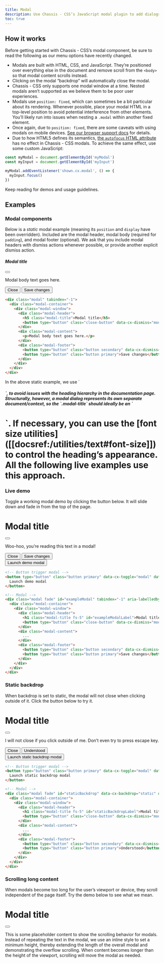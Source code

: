 ```yaml
---
title: Modal
description: Use Chassis - CSS’s JavaScript modal plugin to add dialogs to your site for lightboxes, user notifications, or completely custom content.
toc: true
---
```


## How it works

Before getting started with Chassis - CSS’s modal component, be sure to read the following as our menu options have recently changed.

- Modals are built with HTML, CSS, and JavaScript. They’re positioned over everything else in the document and remove scroll from the `<body>` so that modal content scrolls instead.
- Clicking on the modal “backdrop” will automatically close the modal.
- Chassis - CSS only supports one modal window at a time. Nested modals aren’t supported as we believe them to be poor user experiences.
- Modals use `position: fixed`, which can sometimes be a bit particular about its rendering. Whenever possible, place your modal HTML in a top-level position to avoid potential interference from other elements. You’ll likely run into issues when nesting a `.modal` within another fixed element.
- Once again, due to `position: fixed`, there are some caveats with using modals on mobile devices. [See our browser support docs]([[docsref:/getting-started/browsers-devices#modals-and-dropdowns-on-mobile]]) for details.
- Due to how HTML5 defines its semantics, [the `autofocus` HTML attribute](https://developer.mozilla.org/en-US/docs/Web/HTML/Element/input#attr-autofocus) has no effect in Chassis - CSS modals. To achieve the same effect, use some custom JavaScript:

```js
const myModal = document.getElementById('myModal')
const myInput = document.getElementById('myInput')

myModal.addEventListener('shown.cx.modal', () => {
  myInput.focus()
})
```

<Callout name="info-prefersreducedmotion" />

Keep reading for demos and usage guidelines.

## Examples

### Modal components

Below is a _static_ modal example (meaning its `position` and `display` have been overridden). Included are the modal header, modal body (required for `padding`), and modal footer (optional). We ask that you include modal headers with dismiss actions whenever possible, or provide another explicit dismiss action.

<div class="cxd-example bg-evident">
  <div class="modal position-static d-block" tabindex="-1">
    <div class="modal-container">
      <div class="modal-window">
        <div class="modal-header">
          <h5 class="modal-title">Modal title</h5>
          <button type="button" class="close-button" data-cx-dismiss="modal" aria-label="Close"></button>
        </div>
        <div class="modal-content">
          <p>Modal body text goes here.</p>
        </div>
        <div class="modal-footer">
          <button type="button" class="button secondary" data-cx-dismiss="modal">Close</button>
          <button type="button" class="button primary">Save changes</button>
        </div>
      </div>
    </div>
  </div>
</div>

```html
<div class="modal" tabindex="-1">
  <div class="modal-container">
    <div class="modal-window">
      <div class="modal-header">
        <h5 class="modal-title">Modal title</h5>
        <button type="button" class="close-button" data-cx-dismiss="modal" aria-label="Close"></button>
      </div>
      <div class="modal-content">
        <p>Modal body text goes here.</p>
      </div>
      <div class="modal-footer">
        <button type="button" class="button secondary" data-cx-dismiss="modal">Close</button>
        <button type="button" class="button primary">Save changes</button>
      </div>
    </div>
  </div>
</div>
```

<Callout>
In the above static example, we use `<h5>`, to avoid issues with the heading hierarchy in the documentation page. Structurally, however, a modal dialog represents its own separate document/context, so the `.modal-title` should ideally be an `<h1>`. If necessary, you can use the [font size utilities]([[docsref:/utilities/text#font-size]]) to control the heading’s appearance. All the following live examples use this approach.
</Callout>

### Live demo

Toggle a working modal demo by clicking the button below. It will slide down and fade in from the top of the page.

<div class="modal fade" id="exampleModalLive" tabindex="-1" aria-labelledby="exampleModalLiveLabel" aria-hidden="true">
  <div class="modal-container">
    <div class="modal-window">
      <div class="modal-header">
        <h1 class="modal-title fs-5" id="exampleModalLiveLabel">Modal title</h1>
        <button type="button" class="close-button" data-cx-dismiss="modal" aria-label="Close"></button>
      </div>
      <div class="modal-content">
        <p>Woo-hoo, you’re reading this text in a modal!</p>
      </div>
      <div class="modal-footer">
        <button type="button" class="button secondary" data-cx-dismiss="modal">Close</button>
        <button type="button" class="button primary">Save changes</button>
      </div>
    </div>
  </div>
</div>

<div class="cxd-example">
  <button type="button" class="button primary" data-cx-toggle="modal" data-cx-target="#exampleModalLive">Launch demo modal</button>
</div>

```html
<!-- Button trigger modal -->
<button type="button" class="button primary" data-cx-toggle="modal" data-cx-target="#exampleModal">
  Launch demo modal
</button>

<!-- Modal -->
<div class="modal fade" id="exampleModal" tabindex="-1" aria-labelledby="exampleModalLabel" aria-hidden="true">
  <div class="modal-container">
    <div class="modal-window">
      <div class="modal-header">
        <h1 class="modal-title fs-5" id="exampleModalLabel">Modal title</h1>
        <button type="button" class="close-button" data-cx-dismiss="modal" aria-label="Close"></button>
      </div>
      <div class="modal-content">
        ...
      </div>
      <div class="modal-footer">
        <button type="button" class="button secondary" data-cx-dismiss="modal">Close</button>
        <button type="button" class="button primary">Save changes</button>
      </div>
    </div>
  </div>
</div>
```

### Static backdrop

When backdrop is set to static, the modal will not close when clicking outside of it. Click the button below to try it.

<div class="modal fade" id="staticBackdropLive" data-cx-backdrop="static" data-cx-keyboard="false" tabindex="-1" aria-labelledby="staticBackdropLiveLabel" aria-hidden="true">
  <div class="modal-container">
    <div class="modal-window">
      <div class="modal-header">
        <h1 class="modal-title fs-5" id="staticBackdropLiveLabel">Modal title</h1>
        <button type="button" class="close-button" data-cx-dismiss="modal" aria-label="Close"></button>
      </div>
      <div class="modal-content">
        <p>I will not close if you click outside of me. Don’t even try to press escape key.</p>
      </div>
      <div class="modal-footer">
        <button type="button" class="button secondary" data-cx-dismiss="modal">Close</button>
        <button type="button" class="button primary">Understood</button>
      </div>
    </div>
  </div>
</div>

<div class="cxd-example">
  <button type="button" class="button primary" data-cx-toggle="modal" data-cx-target="#staticBackdropLive">Launch static backdrop modal</button>
</div>

```html
<!-- Button trigger modal -->
<button type="button" class="button primary" data-cx-toggle="modal" data-cx-target="#staticBackdrop">
  Launch static backdrop modal
</button>

<!-- Modal -->
<div class="modal fade" id="staticBackdrop" data-cx-backdrop="static" data-cx-keyboard="false" tabindex="-1" aria-labelledby="staticBackdropLabel" aria-hidden="true">
  <div class="modal-container">
    <div class="modal-window">
      <div class="modal-header">
        <h1 class="modal-title fs-5" id="staticBackdropLabel">Modal title</h1>
        <button type="button" class="close-button" data-cx-dismiss="modal" aria-label="Close"></button>
      </div>
      <div class="modal-content">
        ...
      </div>
      <div class="modal-footer">
        <button type="button" class="button secondary" data-cx-dismiss="modal">Close</button>
        <button type="button" class="button primary">Understood</button>
      </div>
    </div>
  </div>
</div>
```

### Scrolling long content

When modals become too long for the user’s viewport or device, they scroll independent of the page itself. Try the demo below to see what we mean.

<div class="modal fade" id="exampleModalLong" tabindex="-1" aria-labelledby="exampleModalLongTitle" aria-hidden="true">
  <div class="modal-container">
    <div class="modal-window">
      <div class="modal-header">
        <h1 class="modal-title fs-5" id="exampleModalLongTitle">Modal title</h1>
        <button type="button" class="close-button" data-cx-dismiss="modal" aria-label="Close"></button>
      </div>
      <div class="modal-content" style="min-height: 100vh">
        <p>This is some placeholder content to show the scrolling behavior for modals. Instead of repeating the text in the modal, we use an inline style to set a minimum height, thereby extending the length of the overall modal and demonstrating the overflow scrolling. When content becomes longer than the height of the viewport, scrolling will move the modal as needed.</p>
      </div>
      <div class="modal-footer">
        <button type="button" class="button secondary" data-cx-dismiss="modal">Close</button>
        <button type="button" class="button primary">Save changes</button>
      </div>
    </div>
  </div>
</div>

<div class="cxd-example">
  <button type="button" class="button primary" data-cx-toggle="modal" data-cx-target="#exampleModalLong">Launch demo modal</button>
</div>

You can also create a scrollable modal that allows scrolling the modal body by adding `.modal-container-scrollable` to `.modal-container`.

<div class="modal fade" id="exampleModalScrollable" tabindex="-1" aria-labelledby="exampleModalScrollableTitle" aria-hidden="true">
  <div class="modal-container modal-container-scrollable">
    <div class="modal-window">
      <div class="modal-header">
        <h1 class="modal-title fs-5" id="exampleModalScrollableTitle">Modal title</h1>
        <button type="button" class="close-button" data-cx-dismiss="modal" aria-label="Close"></button>
      </div>
      <div class="modal-content">
        <p>This is some placeholder content to show the scrolling behavior for modals. We use repeated line breaks to demonstrate how content can exceed minimum inner height, thereby showing inner scrolling. When content becomes longer than the predefined max-height of modal, content will be cropped and scrollable within the modal.</p>
        <br/><br/><br/><br/><br/><br/><br/><br/><br/><br/><br/><br/><br/><br/><br/><br/><br/><br/><br/><br/><br/><br/><br/><br/><br/><br/><br/><br/><br/><br/><br/><br/><br/><br/><br/><br/><br/><br/><br/><br/>
        <p>This content should appear at the bottom after you scroll.</p>
      </div>
      <div class="modal-footer">
        <button type="button" class="button secondary" data-cx-dismiss="modal">Close</button>
        <button type="button" class="button primary">Save changes</button>
      </div>
    </div>
  </div>
</div>

<div class="cxd-example">
  <button type="button" class="button primary" data-cx-toggle="modal" data-cx-target="#exampleModalScrollable">Launch demo modal</button>
</div>

```html
<!-- Scrollable modal -->
<div class="modal-container modal-container-scrollable">
  ...
</div>
```

### Vertically centered

Add `.modal-container-centered` to `.modal-container` to vertically center the modal.

<Example showMarkup={false} code={`<div class="modal fade" id="exampleModalCenter" tabindex="-1" aria-labelledby="exampleModalCenterTitle" aria-hidden="true">
    <div class="modal-container modal-container-centered">
      <div class="modal-window">
        <div class="modal-header">
          <h1 class="modal-title fs-5" id="exampleModalCenterTitle">Modal title</h1>
          <button type="button" class="close-button" data-cx-dismiss="modal" aria-label="Close"></button>
        </div>
        <div class="modal-content">
          <p>This is a vertically centered modal.</p>
        </div>
        <div class="modal-footer">
          <button type="button" class="button secondary" data-cx-dismiss="modal">Close</button>
          <button type="button" class="button primary">Save changes</button>
        </div>
      </div>
    </div>
  </div>

  <div class="modal fade" id="exampleModalCenteredScrollable" tabindex="-1" aria-labelledby="exampleModalCenteredScrollableTitle" aria-hidden="true">
    <div class="modal-container modal-container-centered modal-container-scrollable">
      <div class="modal-window">
        <div class="modal-header">
          <h1 class="modal-title fs-5" id="exampleModalCenteredScrollableTitle">Modal title</h1>
          <button type="button" class="close-button" data-cx-dismiss="modal" aria-label="Close"></button>
        </div>
        <div class="modal-content">
          <p>This is some placeholder content to show a vertically centered modal. We’ve added some extra copy here to show how vertically centering the modal works when combined with scrollable modals. We also use some repeated line breaks to quickly extend the height of the content, thereby triggering the scrolling. When content becomes longer than the predefined max-height of modal, content will be cropped and scrollable within the modal.</p>
          <br/><br/><br/><br/><br/><br/><br/><br/><br/><br/>
          <p>Just like that.</p>
        </div>
        <div class="modal-footer">
          <button type="button" class="button secondary" data-cx-dismiss="modal">Close</button>
          <button type="button" class="button primary">Save changes</button>
        </div>
      </div>
    </div>
  </div>

  <button type="button" class="button primary" data-cx-toggle="modal" data-cx-target="#exampleModalCenter">Vertically centered modal</button>
  <button type="button" class="button primary" data-cx-toggle="modal" data-cx-target="#exampleModalCenteredScrollable">Vertically centered scrollable modal</button>`} />

```html
<!-- Vertically centered modal -->
<div class="modal-container modal-container-centered">
  ...
</div>

<!-- Vertically centered scrollable modal -->
<div class="modal-container modal-container-centered modal-container-scrollable">
  ...
</div>
```

### Tooltips and popovers

[Tooltips]([[docsref:/components/tooltips]]) and [popovers]([[docsref:/components/popovers]]) can be placed within modals as needed. When modals are closed, any tooltips and popovers within are also automatically dismissed.

<Example showMarkup={false} code={`<div class="modal fade" id="exampleModalPopovers" tabindex="-1" aria-labelledby="exampleModalPopoversLabel" aria-hidden="true">
    <div class="modal-container">
      <div class="modal-window">
        <div class="modal-header">
          <h1 class="modal-title fs-5" id="exampleModalPopoversLabel">Modal title</h1>
          <button type="button" class="close-button" data-cx-dismiss="modal" aria-label="Close"></button>
        </div>
        <div class="modal-content">
          <h2 class="fs-5">Popover in a modal</h2>
          <p>This <button class="button secondary" data-cx-toggle="popover" title="Popover title" data-cx-content="Popover body content is set in this attribute." data-cx-container="#exampleModalPopovers">button</button> triggers a popover on click.</p>
          <hr>
          <h2 class="fs-5">Tooltips in a modal</h2>
          <p><a href="#" data-cx-toggle="tooltip" title="Tooltip" data-cx-container="#exampleModalPopovers">This link</a> and <a href="#" data-cx-toggle="tooltip" title="Tooltip" data-cx-container="#exampleModalPopovers">that link</a> have tooltips on hover.</p>
        </div>
        <div class="modal-footer">
          <button type="button" class="button secondary" data-cx-dismiss="modal">Close</button>
          <button type="button" class="button primary">Save changes</button>
        </div>
      </div>
    </div>
  </div>

  <button type="button" class="button primary" data-cx-toggle="modal" data-cx-target="#exampleModalPopovers">Launch demo modal</button>`} />

```html
<div class="modal-content">
  <h2 class="fs-5">Popover in a modal</h2>
  <p>This <button class="button secondary" data-cx-toggle="popover" title="Popover title" data-cx-content="Popover body content is set in this attribute.">button</button> triggers a popover on click.</p>
  <hr>
  <h2 class="fs-5">Tooltips in a modal</h2>
  <p><a href="#" data-cx-toggle="tooltip" title="Tooltip">This link</a> and <a href="#" data-cx-toggle="tooltip" title="Tooltip">that link</a> have tooltips on hover.</p>
</div>
```

### Using the grid

Utilize the Chassis - CSS grid system within a modal by nesting `.container-fluid` within the `.modal-content`. Then, use the normal grid system classes as you would anywhere else.

<div class="modal fade" id="gridSystemModal" tabindex="-1" aria-labelledby="gridModalLabel" aria-hidden="true">
  <div class="modal-container">
    <div class="modal-window">
      <div class="modal-header">
        <h1 class="modal-title fs-5" id="gridModalLabel">Grids in modals</h1>
        <button type="button" class="close-button" data-cx-dismiss="modal" aria-label="Close"></button>
      </div>
      <div class="modal-content">
        <div class="container-fluid cxd-example-row">
          <div class="row">
            <div class="col-medium-4">.col-medium-4</div>
            <div class="col-medium-4 ms-auto">.col-medium-4 .ms-auto</div>
          </div>
          <div class="row">
            <div class="col-medium-3 ms-auto">.col-medium-3 .ms-auto</div>
            <div class="col-medium-2 ms-auto">.col-medium-2 .ms-auto</div>
          </div>
          <div class="row">
            <div class="col-medium-6 ms-auto">.col-medium-6 .ms-auto</div>
          </div>
          <div class="row">
            <div class="col-small-9">
              Level 1: .col-small-9
              <div class="row">
                <div class="col-8 col-small-6">
                  Level 2: .col-8 .col-small-6
                </div>
                <div class="col-4 col-small-6">
                  Level 2: .col-4 .col-small-6
                </div>
              </div>
            </div>
          </div>
        </div>
      </div>
      <div class="modal-footer">
        <button type="button" class="button secondary" data-cx-dismiss="modal">Close</button>
        <button type="button" class="button primary">Save changes</button>
      </div>
    </div>
  </div>
</div>

<div class="cxd-example">
<button type="button" class="button primary" data-cx-toggle="modal" data-cx-target="#gridSystemModal">Launch demo modal</button>
</div>

```html
<div class="modal-content">
  <div class="container-fluid">
    <div class="row">
      <div class="col-medium-4">.col-medium-4</div>
      <div class="col-medium-4 ms-auto">.col-medium-4 .ms-auto</div>
    </div>
    <div class="row">
      <div class="col-medium-3 ms-auto">.col-medium-3 .ms-auto</div>
      <div class="col-medium-2 ms-auto">.col-medium-2 .ms-auto</div>
    </div>
    <div class="row">
      <div class="col-medium-6 ms-auto">.col-medium-6 .ms-auto</div>
    </div>
    <div class="row">
      <div class="col-small-9">
        Level 1: .col-small-9
        <div class="row">
          <div class="col-8 col-small-6">
            Level 2: .col-8 .col-small-6
          </div>
          <div class="col-4 col-small-6">
            Level 2: .col-4 .col-small-6
          </div>
        </div>
      </div>
    </div>
  </div>
</div>
```

### Varying modal content

Have a bunch of buttons that all trigger the same modal with slightly different contents? Use `event.relatedTarget` and [HTML `data-cx-*` attributes](https://developer.mozilla.org/en-US/docs/Learn/HTML/Howto/Use_data_attributes) to vary the contents of the modal depending on which button was clicked.

Below is a live demo followed by example HTML and JavaScript. For more information, [read the modal events docs](#events) for details on `relatedTarget`.

<Example addStackblitzJs code={`<button type="button" class="button primary" data-cx-toggle="modal" data-cx-target="#exampleModal" data-cx-whatever="@mdo">Open modal for @mdo</button>
  <button type="button" class="button primary" data-cx-toggle="modal" data-cx-target="#exampleModal" data-cx-whatever="@fat">Open modal for @fat</button>
  <button type="button" class="button primary" data-cx-toggle="modal" data-cx-target="#exampleModal" data-cx-whatever="@getchassis">Open modal for @getchassis</button>

  <div class="modal fade" id="exampleModal" tabindex="-1" aria-labelledby="exampleModalLabel" aria-hidden="true">
    <div class="modal-container">
      <div class="modal-window">
        <div class="modal-header">
          <h1 class="modal-title fs-5" id="exampleModalLabel">New message</h1>
          <button type="button" class="close-button" data-cx-dismiss="modal" aria-label="Close"></button>
        </div>
        <div class="modal-content">
          <form>
            <div class="mb-medium">
              <label for="recipient-name" class="col-form-label">Recipient:</label>
              <input type="text" class="form-input" id="recipient-name">
            </div>
            <div class="mb-medium">
              <label for="message-text" class="col-form-label">Message:</label>
              <textarea class="form-input" id="message-text"></textarea>
            </div>
          </form>
        </div>
        <div class="modal-footer">
          <button type="button" class="button secondary" data-cx-dismiss="modal">Close</button>
          <button type="button" class="button primary">Send message</button>
        </div>
      </div>
    </div>
  </div>`} />

<JsDocs name="varying-modal-window" file="site/src/assets/partials/snippets.js" />

### Toggle between modals

Toggle between multiple modals with some clever placement of the `data-cx-target` and `data-cx-toggle` attributes. For example, you could toggle a password reset modal from within an already open sign in modal. **Please note multiple modals cannot be open at the same time**—this method simply toggles between two separate modals.

<Example code={`<div class="modal fade" id="exampleModalToggle" aria-hidden="true" aria-labelledby="exampleModalToggleLabel" tabindex="-1">
    <div class="modal-container modal-container-centered">
      <div class="modal-window">
        <div class="modal-header">
          <h1 class="modal-title fs-5" id="exampleModalToggleLabel">Modal 1</h1>
          <button type="button" class="close-button" data-cx-dismiss="modal" aria-label="Close"></button>
        </div>
        <div class="modal-content">
          Show a second modal and hide this one with the button below.
        </div>
        <div class="modal-footer">
          <button class="button primary" data-cx-target="#exampleModalToggle2" data-cx-toggle="modal">Open second modal</button>
        </div>
      </div>
    </div>
  </div>
  <div class="modal fade" id="exampleModalToggle2" aria-hidden="true" aria-labelledby="exampleModalToggleLabel2" tabindex="-1">
    <div class="modal-container modal-container-centered">
      <div class="modal-window">
        <div class="modal-header">
          <h1 class="modal-title fs-5" id="exampleModalToggleLabel2">Modal 2</h1>
          <button type="button" class="close-button" data-cx-dismiss="modal" aria-label="Close"></button>
        </div>
        <div class="modal-content">
          Hide this modal and show the first with the button below.
        </div>
        <div class="modal-footer">
          <button class="button primary" data-cx-target="#exampleModalToggle" data-cx-toggle="modal">Back to first</button>
        </div>
      </div>
    </div>
  </div>
  <button class="button primary" data-cx-target="#exampleModalToggle" data-cx-toggle="modal">Open first modal</button>`} />


### Modal Over Modal

We believe modal over modal is really bad for UX but it is unavoidable sometimes. So...

<Example code={`<div class="modal fade" id="exampleUnderModal" aria-hidden="true" aria-labelledby="exampleUnderModalLabel" tabindex="-1">
    <div class="modal-container centered">
      <div class="modal-window">
        <div class="modal-header">
          <h1 class="modal-title" id="exampleUnderModalLabel">Modal 1</h1>
          <button type="button" class="close-button" data-cx-dismiss="modal" aria-label="Close"></button>
        </div>
        <div class="modal-content">
          <p>Show a second modal and hide this one with the button below.</p>
        </div>
        <div class="modal-footer">
          <button class="button primary" onclick="openOverModal()">Open Over Modal</button>
        </div>
      </div>
    </div>
  </div>
  <div class="modal fade" id="exampleOverModal" aria-hidden="true" aria-labelledby="exampleOverModalLabel" tabindex="-1">
    <div class="modal-container centered">
      <div class="modal-window">
        <div class="modal-header">
          <h4 class="modal-title" id="exampleOverModalLabel">Modal 2</h4>
          <button type="button" class="close-button" data-cx-dismiss="modal" aria-label="Close"></button>
        </div>
        <div class="modal-content">
          Hide this modal and show the first with the button below.
        </div>
        <div class="modal-footer">
          <button class="button primary" data-cx-dismiss="modal">Close</button>
        </div>
      </div>
    </div>
  </div>
  <button class="button primary" data-cx-target="#exampleUnderModal" data-cx-toggle="modal">Open first modal</button>`} />

```js
<script>
function openOverModal() {
  const exampleOverModal = new chassis.Modal(document.getElementById('exampleOverModal'))
  exampleOverModal.show()
}
</script>
```
<Fragment set:html={`<script>
function openOverModal() {
  const exampleOverModal = new chassis.Modal(document.getElementById('exampleOverModal'))
  exampleOverModal.show()
}
</script>`} />

## Options

### Change animation

The `$modal-fade-transform` variable determines the transform state of `.modal-container` before the modal fade-in animation, the `$modal-show-transform` variable determines the transform of `.modal-container` at the end of the modal fade-in animation.

If you want for example a zoom-in animation, you can set `$modal-fade-transform: scale(.8)`.

### Remove animation

For modals that simply appear rather than fade in to view, remove the `.fade` class from your modal markup.

```html
<div class="modal" tabindex="-1" aria-labelledby="..." aria-hidden="true">
  ...
</div>
```

### Dynamic heights

If the height of a modal changes while it is open, you should call `myModal.handleUpdate()` to readjust the modal’s position in case a scrollbar appears.

### Accessibility

Be sure to add `aria-labelledby="..."`, referencing the modal title, to `.modal`. Additionally, you may give a description of your modal dialog with `aria-describedby` on `.modal`. Note that you don’t need to add `role="dialog"` since we already add it via JavaScript.

### Embedding YouTube videos

Embedding YouTube videos in modals requires additional JavaScript not in Chassis - CSS to automatically stop playback and more. [See this helpful Stack Overflow post](https://stackoverflow.com/questions/18622508/chassis-3-and-youtube-in-modal) for more information.

### Sizes

Modals have three optional sizes, available via modifier classes to be placed on a `.modal-container`. These sizes kick in at certain breakpoints to avoid horizontal scrollbars on narrower viewports.

<CxTable>
| Size | Class | Modal max-width
| --- | --- | --- |
| Small | `.modal-small` | `300px` |
| Default | <span class="fg-subtle">None</span> | `500px` |
| Large | `.modal-large` | `800px` |
| Extra large | `.modal-xlarge` | `1140px` |
</CxTable>

Our default modal without modifier class constitutes the “medium” size modal.

<Example showMarkup={false} code={`<button type="button" class="button primary" data-cx-toggle="modal" data-cx-target="#exampleModalXl">Extra large modal</button>
  <button type="button" class="button primary" data-cx-toggle="modal" data-cx-target="#exampleModalLg">Large modal</button>
  <button type="button" class="button primary" data-cx-toggle="modal" data-cx-target="#exampleModalSm">Small modal</button>`} />

```html
<div class="modal-container modal-xlarge">...</div>
<div class="modal-container modal-large">...</div>
<div class="modal-container modal-small">...</div>
```

<div class="modal fade" id="exampleModalXl" tabindex="-1" aria-labelledby="exampleModalXlLabel" aria-hidden="true">
  <div class="modal-container modal-xlarge">
    <div class="modal-window">
      <div class="modal-header">
        <h1 class="modal-title fs-4" id="exampleModalXlLabel">Extra large modal</h1>
        <button type="button" class="close-button" data-cx-dismiss="modal" aria-label="Close"></button>
      </div>
      <div class="modal-content">
        ...
      </div>
    </div>
  </div>
</div>

<div class="modal fade" id="exampleModalLg" tabindex="-1" aria-labelledby="exampleModalLgLabel" aria-hidden="true">
  <div class="modal-container modal-large">
    <div class="modal-window">
      <div class="modal-header">
        <h1 class="modal-title fs-4" id="exampleModalLgLabel">Large modal</h1>
        <button type="button" class="close-button" data-cx-dismiss="modal" aria-label="Close"></button>
      </div>
      <div class="modal-content">
        ...
      </div>
    </div>
  </div>
</div>

<div class="modal fade" id="exampleModalSm" tabindex="-1" aria-labelledby="exampleModalSmLabel" aria-hidden="true">
  <div class="modal-container modal-small">
    <div class="modal-window">
      <div class="modal-header">
        <h1 class="modal-title fs-4" id="exampleModalSmLabel">Small modal</h1>
        <button type="button" class="close-button" data-cx-dismiss="modal" aria-label="Close"></button>
      </div>
      <div class="modal-content">
        ...
      </div>
    </div>
  </div>
</div>

### Fullscreen Modal

Another override is the option to pop up a modal that covers the user viewport, available via modifier classes that are placed on a `.modal-container`.

<CxTable>
| Class | Availability |
| --- | --- |
| `.modal-fullscreen` | Always |
| `.modal-fullscreen-small-down` | `576px` |
| `.modal-fullscreen-medium-down` | `768px` |
| `.modal-fullscreen-large-down` | `992px` |
| `.modal-fullscreen-xlarge-down` | `1200px` |
| `.modal-fullscreen-2xlarge-down` | `1400px` |
</CxTable>

<Example showMarkup={false} code={`<button type="button" class="button primary" data-cx-toggle="modal" data-cx-target="#exampleModalFullscreen">Full screen</button>
  <button type="button" class="button primary" data-cx-toggle="modal" data-cx-target="#exampleModalFullscreenSm">Full screen below sm</button>
  <button type="button" class="button primary" data-cx-toggle="modal" data-cx-target="#exampleModalFullscreenMd">Full screen below md</button>
  <button type="button" class="button primary" data-cx-toggle="modal" data-cx-target="#exampleModalFullscreenLg">Full screen below lg</button>
  <button type="button" class="button primary" data-cx-toggle="modal" data-cx-target="#exampleModalFullscreenXl">Full screen below xl</button>
  <button type="button" class="button primary" data-cx-toggle="modal" data-cx-target="#exampleModalFullscreenXxl">Full screen below xxl</button>`} />

```html
<!-- Full screen modal -->
<div class="modal-container modal-fullscreen-small-down">
  ...
</div>
```

<div class="modal fade" id="exampleModalFullscreen" tabindex="-1" aria-labelledby="exampleModalFullscreenLabel" aria-hidden="true">
  <div class="modal-container modal-fullscreen">
    <div class="modal-window">
      <div class="modal-header">
        <h1 class="modal-title fs-4" id="exampleModalFullscreenLabel">Full screen modal</h1>
        <button type="button" class="close-button" data-cx-dismiss="modal" aria-label="Close"></button>
      </div>
      <div class="modal-content">
        ...
      </div>
      <div class="modal-footer">
        <button type="button" class="button secondary" data-cx-dismiss="modal">Close</button>
      </div>
    </div>
  </div>
</div>

<div class="modal fade" id="exampleModalFullscreenSm" tabindex="-1" aria-labelledby="exampleModalFullscreenSmLabel" aria-hidden="true">
  <div class="modal-container modal-fullscreen-small-down">
    <div class="modal-window">
      <div class="modal-header">
        <h1 class="modal-title fs-4" id="exampleModalFullscreenSmLabel">Full screen below sm</h1>
        <button type="button" class="close-button" data-cx-dismiss="modal" aria-label="Close"></button>
      </div>
      <div class="modal-content">
        ...
      </div>
      <div class="modal-footer">
        <button type="button" class="button secondary" data-cx-dismiss="modal">Close</button>
      </div>
    </div>
  </div>
</div>

<div class="modal fade" id="exampleModalFullscreenMd" tabindex="-1" aria-labelledby="exampleModalFullscreenMdLabel" aria-hidden="true">
  <div class="modal-container modal-fullscreen-medium-down">
    <div class="modal-window">
      <div class="modal-header">
        <h1 class="modal-title fs-4" id="exampleModalFullscreenMdLabel">Full screen below md</h1>
        <button type="button" class="close-button" data-cx-dismiss="modal" aria-label="Close"></button>
      </div>
      <div class="modal-content">
        ...
      </div>
      <div class="modal-footer">
        <button type="button" class="button secondary" data-cx-dismiss="modal">Close</button>
      </div>
    </div>
  </div>
</div>

<div class="modal fade" id="exampleModalFullscreenLg" tabindex="-1" aria-labelledby="exampleModalFullscreenLgLabel" aria-hidden="true">
  <div class="modal-container modal-fullscreen-large-down">
    <div class="modal-window">
      <div class="modal-header">
        <h1 class="modal-title fs-4" id="exampleModalFullscreenLgLabel">Full screen below lg</h1>
        <button type="button" class="close-button" data-cx-dismiss="modal" aria-label="Close"></button>
      </div>
      <div class="modal-content">
        ...
      </div>
      <div class="modal-footer">
        <button type="button" class="button secondary" data-cx-dismiss="modal">Close</button>
      </div>
    </div>
  </div>
</div>

<div class="modal fade" id="exampleModalFullscreenXl" tabindex="-1" aria-labelledby="exampleModalFullscreenXlLabel" aria-hidden="true">
  <div class="modal-container modal-fullscreen-xlarge-down">
    <div class="modal-window">
      <div class="modal-header">
        <h1 class="modal-title fs-4" id="exampleModalFullscreenXlLabel">Full screen below xl</h1>
        <button type="button" class="close-button" data-cx-dismiss="modal" aria-label="Close"></button>
      </div>
      <div class="modal-content">
        ...
      </div>
      <div class="modal-footer">
        <button type="button" class="button secondary" data-cx-dismiss="modal">Close</button>
      </div>
    </div>
  </div>
</div>

<div class="modal fade" id="exampleModalFullscreenXxl" tabindex="-1" aria-labelledby="exampleModalFullscreenXxlLabel" aria-hidden="true">
  <div class="modal-container modal-fullscreen-2xlarge-down">
    <div class="modal-window">
      <div class="modal-header">
        <h1 class="modal-title fs-4" id="exampleModalFullscreenXxlLabel">Full screen below xxl</h1>
        <button type="button" class="close-button" data-cx-dismiss="modal" aria-label="Close"></button>
      </div>
      <div class="modal-content">
        ...
      </div>
      <div class="modal-footer">
        <button type="button" class="button secondary" data-cx-dismiss="modal">Close</button>
      </div>
    </div>
  </div>
</div>

## CSS

<DocsCSS />

### Custom properties

<DocsCSSVars />

### Sass variables

<DocsSASSVars />

<ScssDocs name="modal-variables" file="scss/_variables.scss" />

### Sass loops

[Responsive fullscreen modals](#fullscreen-modal) are generated via the `$breakpoints` map and a loop in `scss/_modal.scss`.

<ScssDocs name="modal-fullscreen-loop" file="scss/_modal.scss" />

## Usage

The modal plugin toggles your hidden content on demand, via data attributes or JavaScript. It also overrides default scrolling behavior and generates a `.modal-backdrop` to provide a click area for dismissing shown modals when clicking outside the modal.

### Via data attributes

#### Toggle

Activate a modal without writing JavaScript. Set `data-cx-toggle="modal"` on a controller element, like a button, along with a `data-cx-target="#foo"` or `href="#foo"` to target a specific modal to toggle.

```html
<button type="button" data-cx-toggle="modal" data-cx-target="#myModal">Launch modal</button>
```

#### Dismiss

<JsDismiss name="modal" />

<Callout type="warning">
While both ways to dismiss a modal are supported, keep in mind that dismissing from outside a modal does not match the [ARIA Authoring Practices Guide dialog (modal) pattern](https://www.w3.org/WAI/ARIA/apg/patterns/dialogmodal/). Do this at your own risk.
</Callout>

### Via JavaScript

Create a modal with a single line of JavaScript:

```js
const myModal = new chassis.Modal(document.getElementById('myModal'), options)
// or
const myModalAlternative = new chassis.Modal('#myModal', options)
```

### Options

<JsDataAttributes />

<CxTable>
| Name | Type | Default | Description |
| --- | --- | --- | --- |
| `backdrop` | boolean, `’static'` | `true` | Includes a modal-backdrop element. Alternatively, specify `static` for a backdrop which doesn’t close the modal when clicked. |
| `focus` | boolean | `true` | Puts the focus on the modal when initialized. |
| `keyboard` | boolean | `true` | Closes the modal when escape key is pressed. |
</CxTable>

### Methods

<Callout name="danger-async-methods" type="danger" />

#### Passing options

Activates your content as a modal. Accepts an optional options `object`.

```js
const myModal = new chassis.Modal('#myModal', {
  keyboard: false
})
```

<CxTable>
| Method | Description |
| --- | --- |
| `dispose` | Destroys an element’s modal. (Removes stored data on the DOM element) |
| `getInstance` | _Static_ method which allows you to get the modal instance associated with a DOM element. |
| `getOrCreateInstance` | _Static_ method which allows you to get the modal instance associated with a DOM element, or create a new one in case it wasn’t initialized. |
| `handleUpdate` | Manually readjust the modal’s position if the height of a modal changes while it is open (i.e. in case a scrollbar appears). |
| `hide` | Manually hides a modal. **Returns to the caller before the modal has actually been hidden** (i.e. before the `hidden.cx.modal` event occurs). |
| `show` | Manually opens a modal. **Returns to the caller before the modal has actually been shown** (i.e. before the `shown.cx.modal` event occurs). Also, you can pass a DOM element as an argument that can be received in the modal events (as the `relatedTarget` property). (i.e. `const modalToggle = document.getElementById('toggleMyModal'); myModal.show(modalToggle)`. |
| `toggle` | Manually toggles a modal. **Returns to the caller before the modal has actually been shown or hidden** (i.e. before the `shown.cx.modal` or `hidden.cx.modal` event occurs). |
</CxTable>

### Events

Chassis - CSS’s modal class exposes a few events for hooking into modal functionality. All modal events are fired at the modal itself (i.e. at the `<div class="modal">`).

<CxTable>
| Event | Description |
| --- | --- |
| `hide.cx.modal` | This event is fired immediately when the `hide` instance method has been called. Can be prevented by calling `event.preventDefault()`. See [JavaScript events documentation]([[docsref:/getting-started/javascript#events]]) for more details on event prevention. |
| `hidden.cx.modal` | This event is fired when the modal has finished being hidden from the user (will wait for CSS transitions to complete). |
| `hidePrevented.cx.modal` | This event is fired when the modal is shown, its backdrop is `static` and a click outside of the modal is performed. The event is also fired when the escape key is pressed and the `keyboard` option is set to `false`. |
| `show.cx.modal` | This event fires immediately when the `show` instance method is called. If caused by a click, the clicked element is available as the `relatedTarget` property of the event. |
| `shown.cx.modal` | This event is fired when the modal has been made visible to the user (will wait for CSS transitions to complete). If caused by a click, the clicked element is available as the `relatedTarget` property of the event. |
</CxTable>

```js
const myModalEl = document.getElementById('myModal')
myModalEl.addEventListener('hidden.cx.modal', event => {
  // do something...
})
```
